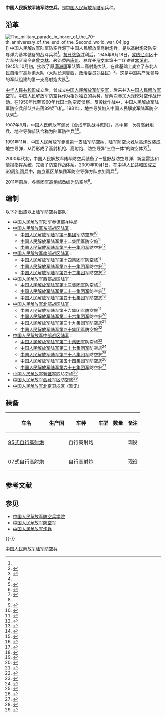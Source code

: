 {{Infobox Military Unit
|unit_name=中国人民解放军陆军防空兵
|image = [[File:Ground_Force_Flag_of_the_People's_Republic_of_China.svg|120px]]
|caption = [[中国人民解放军军旗|中国人民解放军陆军军旗]]
|dates=
|country={{PRC}}
|branch=[[中国人民解放军陆军|中国人民解放军陆军]]
|type=
|role=
|size= 
|command_structure=
|current_commander_label =
|current_commander  = 
|ceremonial_chief_label =
|ceremonial_chief =
|garrison=
|colonel_of_the_regiment=
|nickname=
|allegiance=
|motto=
|colors = {{color box|#FF0000}}{{color box|#008000}} [[红色|红色]]与[[绿色|绿色]]
|march = 《[[中国人民解放军进行曲|中国人民解放军进行曲]]》
|mascot=
|battles=
|identification_symbol =
|identification_symbol_label = 臂章
|notable_commanders=
|anniversaries=
|awards=
}}
'''中国人民解放军陆军防空兵'''，是[[中国人民解放军陆军|中国人民解放军陆军]]兵种。

==沿革==
[[File:The_military_parade_in_honor_of_the_70-th_anniversary_of_the_end_of_the_Second_world_war_04.jpg|thumb]]]]
中国人民解放军陆军防空兵源于中国人民解放军高射炮兵，是以高射炮及防空导弹为基本装备的战斗兵种<ref name=gfb/>。[[抗日战争|抗日战争]]胜利后，1945年9月18日，[[冀热辽军区|冀热辽军区]]十六军分区司令员[[曾克林|曾克林]]、政治委员[[唐凯|唐凯]]、参谋长[[罗文_(少将)|罗文]]率第十二团进驻[[本溪市|本溪市]]。1945年10月初，接收了原[[满洲国|满洲国]]军队第二高射炮大队，在此基础上成立了东北人民自治军高射炮大队（大队长[[刘奠西|刘奠西]]，政治委员[[刘益民|刘益民]]）<ref>{{Cite web  |url =http://www.ibenxi.com/dzb/content/2015-08/13/026902.html  |title =冀热辽军区第十六军分区挺进本溪  |author =  |date =2015-08-13  |publisher =本溪日报  |language =  |accessdate =  |quote =  |archive-date =2020-10-15  |archive-url =https://web.archive.org/web/20201015094746/http://www.ibenxi.com/dzb/content/2015-08/13/026902.html  |dead-url =no  }}</ref>。这是[[中国共产党|中国共产党]]领导的军队组建的第一支高射炮大队<ref name=fangdui>{{Cite web |url = http://news.xinhuanet.com/mil/2009-10/01/content_12145596.htm |title = 防空导弹方队：陆军防空走向导弹化 |author =  |date = 2009-10-01 |publisher = 新华网 |language =  |accessdate =  |quote =  |archive-date = 2015-10-10 |archive-url = https://web.archive.org/web/20151010044303/http://news.xinhuanet.com/mil/2009-10/01/content_12145596.htm |dead-url = no }}</ref>。

[[中华人民共和国|中华人民共和国]]成立后，曾成立[[中国人民解放军防空军|中国人民解放军防空军]]，后来并入[[中国人民解放军空军|中国人民解放军空军]]。中国人民解放军防空兵作为相对独立的兵种，曾两次参加大规模对空作战行动。在1950年代至1960年代国土防空反侦察、反袭扰作战中，中国人民解放军陆军防空兵部队共击落89架飞机。1981年，地空导弹加入中国人民解放军陆军防空队列<ref name=fangdui/>。

1987年8月，中国人民解放军颁发《合成军队战斗概则》，其中第一次将高射炮兵、地空导弹部队合称为陆军防空兵<ref name=gfb>{{Cite web |url = http://www.mod.gov.cn/hdpic/2014-12/07/content_4555972.htm |title = 防空兵：铸就防空利剑 |author =  |date = 2014-12-07 |publisher = 中华人民共和国国防部 |language =  |accessdate =  |quote =  |archive-date = 2020-10-15 |archive-url = https://web.archive.org/web/20201015094810/http://www.mod.gov.cn/hdpic/2014-12/07/content_4555972.htm |dead-url = no }}</ref><ref>{{Cite web|url =http://www.harbin.gov.cn/info/news/rdzt/zbgz/detail/344590.htm|title =防空兵|author =|date =2013-06-06|publisher =中国哈尔滨|language =|accessdate =|quote =|archive-date =2013-11-06|archive-url =https://web.archive.org/web/20131106210829/http://www.harbin.gov.cn/info/news/rdzt/zbgz/detail/344590.htm|dead-url =yes}}</ref>。

1991年11月，中国人民解放军组建第一支陆军防空兵，陆军防空火器从高炮改装成地空导弹，从而形成了高射机枪、高射炮、防空导弹“三位一体”的防空体系<ref>{{Cite web  |url =http://news.xinhuanet.com/mil/2008-07/28/content_8823290_3.htm  |title =中国军队30年：国防和军队现代化不断推进  |author =  |date =2008-07-28  |publisher =新华网  |language =  |accessdate =  |quote =  |archive-date =2008-08-07  |archive-url =https://web.archive.org/web/20080807121927/http://news.xinhuanet.com/mil/2008-07/28/content_8823290_3.htm  |dead-url =no  }}</ref>。

2000年代初，中国人民解放军陆军防空兵装备了一批野战防空导弹、新型雷达和情报指挥系统，完善了防空作战体系。2009年10月1日，在[[中华人民共和国成立60周年阅兵|中华人民共和国成立60周年阅兵]]中，[[南京军区|南京军区]]某集团军防空导弹方队参加阅兵<ref name=fangdui/>。

2011年前后，各集团军高炮旅改编为防空旅<ref>{{Cite web  |url =http://news.163.com/api/13/0730/03/950IG9IJ00014JB6.html  |title =解放军某高炮旅改制防空旅 称可拦截无人机  |author =  |date =2013-07-30  |publisher =网易  |language =  |accessdate =  |quote =  |archive-url =https://web.archive.org/web/20170213163748/http://news.163.com/api/13/0730/03/950IG9IJ00014JB6.html  |archive-date =2017-02-13  |dead-url =yes  }}</ref>。

==编制==
以下列出旅以上陆军防空兵部队：
*[[中国人民解放军陆军参谋部|中国人民解放军陆军参谋部]]兵种局
*[[中国人民解放军东部战区陆军|中国人民解放军东部战区陆军]]：
**[[中国人民解放军陆军第一集团军|中国人民解放军陆军第一集团军]]防空旅<ref>{{Cite web |url = http://military.china.com/important/gundong/11065468/20170105/30141098.html |title = 第1集团军某防空旅打造精干高效指挥链 |author =  |date = 2017-01-05 |publisher = 中华网 |language =  |accessdate =  |quote =  |archive-date = 2020-10-15 |archive-url = https://web.archive.org/web/20201015094810/http://military.china.com/important/gundong/11065468/20170105/30141098.html |dead-url = no }}</ref>
**[[中国人民解放军陆军第十二集团军|中国人民解放军陆军第十二集团军]]防空旅<ref>{{Cite web |url = http://tv.people.com.cn/n/2015/0513/c67816-26996686.html |title = 第12集团军某防空旅:正考风严训风 不让弄虚作假有市场 |author =  |date = 2015-05-13 |publisher = 人民网 |language =  |accessdate =  |quote =  |archive-date = 2020-11-04 |archive-url = https://web.archive.org/web/20201104094820/http://tv.people.com.cn/n/2015/0513/c67816-26996686.html |dead-url = no }}</ref>
**[[中国人民解放军陆军第三十一集团军|中国人民解放军陆军第三十一集团军]]防空旅<ref>{{Cite web |url = http://v.ifeng.com/mil/other/201609/01afc7b6-703b-11e6-b8ed-002590c2aaeb.shtml |title = 第31集团军某防空旅:精密掌控 精准拦截 精确攻防 |author =  |date = 2016-09-01 |publisher = 凤凰网 |language =  |accessdate =  |quote =  |archive-date = 2020-11-04 |archive-url = https://web.archive.org/web/20201104150712/http://v.ifeng.com/mil/other/201609/01afc7b6-703b-11e6-b8ed-002590c2aaeb.shtml |dead-url = no }}</ref>
*[[中国人民解放军南部战区陆军|中国人民解放军南部战区陆军]]：
**[[中国人民解放军陆军第十四集团军|中国人民解放军陆军第十四集团军]]防空旅<ref>{{Cite web  |url =http://www.legaldaily.com.cn/army/content/2016-09/26/content_6817527.htm?node=80558  |title =第14集团军某防空旅 提升野外伙食保障能力  |author =  |date =2016-09-26  |publisher =法制网  |language =  |accessdate =  |quote =  |archive-date =2017-02-13  |archive-url =https://web.archive.org/web/20170213163713/http://www.legaldaily.com.cn/army/content/2016-09/26/content_6817527.htm?node=80558  |dead-url =no  }}</ref>
**[[中国人民解放军陆军第四十一集团军|中国人民解放军陆军第四十一集团军]]防空旅<ref>{{Cite web|url = http://edu.gmw.cn/newspaper/2014-12/05/content_102562718.htm|title = 成绩要为战绩负责 第41集团军某防空旅推迟成果报奖确保战场管用|author = |date = 2014-12-05|publisher = 光明网|language = |accessdate = |quote = }}{{Dead link|date=2018年10月 |bot=InternetArchiveBot |fix-attempted=yes }}</ref>
**[[中国人民解放军陆军第四十二集团军|中国人民解放军陆军第四十二集团军]]防空旅<ref>{{Cite web |url = http://v.ifeng.com/mil/mainland/201607/01fabe06-53ef-11e6-aa43-002590c2aaeb.shtml |title = 第42集团军某防空旅:多兵种全时域陆空对抗 |author =  |date = 2016-07-27 |publisher = 凤凰网 |language =  |accessdate =  |quote =  |archive-date = 2020-11-04 |archive-url = https://web.archive.org/web/20201104172820/http://v.ifeng.com/mil/mainland/201607/01fabe06-53ef-11e6-aa43-002590c2aaeb.shtml |dead-url = no }}</ref>
*[[中国人民解放军西部战区陆军|中国人民解放军西部战区陆军]]：
**[[中国人民解放军陆军第十三集团军|中国人民解放军陆军第十三集团军]]防空旅<ref>{{Cite web |url = http://news.xinhuanet.com/mil/2014-09/11/c_126975359.htm |title = 直击“火力-2014·潍北”:第13集团军某防空旅4枚防空导弹全部命中 |author =  |date = 2014-09-11 |publisher = 新华网 |language =  |accessdate =  |quote =  |archive-date = 2017-02-13 |archive-url = https://web.archive.org/web/20170213164040/http://news.xinhuanet.com/mil/2014-09/11/c_126975359.htm |dead-url = no }}</ref>
**[[中国人民解放军陆军第二十一集团军|中国人民解放军陆军第二十一集团军]]防空旅<ref>{{Cite web  |url =http://www.huaxia.com/thjq/jsxw/dl/2016/10/5036641.html  |title =第二十一集团军某防空旅探索装备保障军民融合之路  |author =  |date =2016-10-11  |publisher =华夏经纬网  |language =  |accessdate =  |quote =  |archive-date =2020-07-20  |archive-url =https://web.archive.org/web/20200720162447/http://www.huaxia.com/thjq/jsxw/dl/2016/10/5036641.html  |dead-url =no  }}</ref>
**[[中国人民解放军陆军第四十七集团军|中国人民解放军陆军第四十七集团军]]防空旅<ref>{{Cite web |url = http://military.china.com/important/gundong/11065468/20170105/30141182_all.html |title = 新年伊始 某防空旅举行开训动员大会 |author =  |date = 2017-01-05 |publisher = 网易 |language =  |accessdate =  |quote =  |archive-date = 2020-10-15 |archive-url = https://web.archive.org/web/20201015094849/http://military.china.com/important/gundong/11065468/20170105/30141182_all.html |dead-url = no }}</ref>
*[[中国人民解放军北部战区陆军|中国人民解放军北部战区陆军]]：
**[[中国人民解放军陆军第十六集团军|中国人民解放军陆军第十六集团军]]防空旅<ref>{{Cite web |url = http://www.81.cn/jwgz/2016-01/29/content_6874536.htm |title = 第16集团军某旅冬训新增险难课目10余个 |author =  |date = 2016-01-29 |publisher = 中国军网 |language =  |accessdate =  |quote =  |archive-date = 2020-10-15 |archive-url = https://web.archive.org/web/20201015094856/http://www.81.cn/jwgz/2016-01/29/content_6874536.htm |dead-url = no }}</ref>
**[[中国人民解放军陆军第二十六集团军|中国人民解放军陆军第二十六集团军]]防空旅<ref>{{Cite web |url = http://www.mod.gov.cn/power/2017-01/24/content_4770785.htm |title = 陆军第26集团军某防空旅官兵组织新年度第一次野营训练 |author =  |date = 2017-01-24 |publisher = 中华人民共和国国防部 |language =  |accessdate =  |quote =  |archive-date = 2020-10-15 |archive-url = https://web.archive.org/web/20201015094900/http://www.mod.gov.cn/power/2017-01/24/content_4770785.htm |dead-url = no }}</ref>
**[[中国人民解放军陆军第三十九集团军|中国人民解放军陆军第三十九集团军]]防空旅<ref>{{Cite web |url = http://news.163.com/16/1108/14/C5BT1GJF000187VE.html |title = 某防空旅训练尖子欲留队 没背景担心被"挤"下去 |author =  |date = 2016-11-08 |publisher = 网易 |language =  |accessdate =  |quote =  |archive-url = https://web.archive.org/web/20170213163840/http://news.163.com/16/1108/14/C5BT1GJF000187VE.html |archive-date = 2017-02-13 |dead-url = yes }}</ref>
**[[中国人民解放军陆军第四十集团军|中国人民解放军陆军第四十集团军]]防空旅<ref>{{Cite web |url = http://tv.people.com.cn/n1/2016/1121/c67816-28885236.html |title = 第40集团军某防空旅:弹炮结合 编织立体防空网 |author =  |date = 2016-11-21 |publisher = 人民网 |language =  |accessdate =  |quote =  |archive-date = 2020-11-04 |archive-url = https://web.archive.org/web/20201104162234/http://tv.people.com.cn/n1/2016/1121/c67816-28885236.html |dead-url = no }}</ref>
*[[中国人民解放军中部战区陆军|中国人民解放军中部战区陆军]]：
**[[中国人民解放军陆军第二十集团军|中国人民解放军陆军第二十集团军]]防空旅<ref>{{Cite web |url = http://v.ifeng.com/mil/mainland/2014003/01bc4fdc-56e8-447f-b6d2-c99d12fd0f79.shtml |title = 第20集团军某防空旅:练兵就要实练 |author =  |date = 2014-03-27 |publisher = 凤凰网 |language =  |accessdate =  |quote =  |archive-date = 2020-11-04 |archive-url = https://web.archive.org/web/20201104074801/http://v.ifeng.com/mil/mainland/2014003/01bc4fdc-56e8-447f-b6d2-c99d12fd0f79.shtml |dead-url = no }}</ref>
**[[中国人民解放军陆军第二十七集团军|中国人民解放军陆军第二十七集团军]]防空旅<ref>{{Cite web |url = http://news.163.com/15/0528/16/AQNET0GQ00014JB6.html |title = 27集团军以作战需求为牵引加强后勤保障演练 |author =  |date = 2015-05-28 |publisher = 网易 |language =  |accessdate =  |quote =  |archive-url = https://web.archive.org/web/20170213163943/http://news.163.com/15/0528/16/AQNET0GQ00014JB6.html |archive-date = 2017-02-13 |dead-url = yes }}</ref>
**[[中国人民解放军陆军第三十八集团军|中国人民解放军陆军第三十八集团军]]防空旅<ref>{{Cite web |url = http://news.gmw.cn/newspaper/2015-04/28/content_106252571.htm |title = 让人纠结的笔记本 推荐陆军第三十八集团军某防空旅上士蔡才相的发言 |author =  |date = 2015-04-28 |publisher = 光明网 |language =  |accessdate =  |quote =  |archive-date = 2017-02-13 |archive-url = https://web.archive.org/web/20170213090352/http://news.gmw.cn/newspaper/2015-04/28/content_106252571.htm |dead-url = no }}</ref>
**[[中国人民解放军陆军第五十四集团军|中国人民解放军陆军第五十四集团军]]防空旅<ref>{{Cite web |url = http://www.china.com.cn/news/2015-08/08/content_36258141.htm |title = 54集团军防空旅与"蓝军"展开昼夜整体攻防 |author =  |date = 2015-08-08 |publisher = 中国网 |language =  |accessdate =  |quote =  |archive-date = 2020-11-04 |archive-url = https://web.archive.org/web/20201104123320/http://www.china.com.cn/news/2015-08/08/content_36258141.htm |dead-url = no }}</ref>
**[[中国人民解放军陆军第六十五集团军|中国人民解放军陆军第六十五集团军]]防空旅<ref>{{Cite web |url = http://mil.huanqiu.com/china/2016-09/9461270.html |title = 防空旅演兵场不见打印纸 旅长:是被逼出来的 |author =  |date = 2016-09-20 |publisher = 环球网 |language =  |accessdate =  |quote =  |archive-date = 2019-05-10 |archive-url = https://web.archive.org/web/20190510123724/http://mil.huanqiu.com/china/2016-09/9461270.html |dead-url = no }}</ref>
*[[中国人民解放军新疆军区|中国人民解放军新疆军区]]防空旅<ref>{{Cite web |url = http://war.163.com/16/1114/11/C5R31DSE000181KT.html |title = 新疆军区某防空旅与航空兵某旅探索联训模式 |author =  |date = 2016-11-14 |publisher = 网易 |language =  |accessdate =  |quote =  |archive-url = https://web.archive.org/web/20170213165453/http://war.163.com/16/1114/11/C5R31DSE000181KT.html |archive-date = 2017-02-13 |dead-url = yes }}</ref>
*[[中国人民解放军西藏军区|中国人民解放军西藏军区]]防空旅<ref>{{Cite web|url =  http://news.xinhuanet.com/mil/2014-07/22/c_126781212.htm|title =  组图:西藏军区防空旅连射3枚红旗16全部命中|author =  |date =  2014-07-22|publisher =  新华网|language =  |accessdate =  |quote =  |archive-date =  2017-02-13|archive-url =  https://web.archive.org/web/20170213163934/http://news.xinhuanet.com/mil/2014-07/22/c_126781212.htm|dead-url =  no}}</ref>
*[[中国人民解放军北京卫戍区|中国人民解放军北京卫戍区]]（暂无）
==装备==
{| class="wikitable" 
!车名!!生产国!!车种!!车型!!数量!!备注
|-
| [[PGZ-95自行高射炮|95式自行高射炮]]
| {{PRC}}
| 自行高射炮
|
|
|现役
|-
| [[PGZ-07自行高射炮|07式自行高射炮]]
| {{PRC}}
| 自行高射炮
|
|
|现役
|}

==参考文献==
{{reflist}}

== 参见 ==
{{Portal box|中华人民共和国|军事}}
* [[中国人民解放军防空兵学院|中国人民解放军防空兵学院]]
* [[中国人民解放军防空军|中国人民解放军防空军]]
* [[中国人民解放军炮兵|中国人民解放军炮兵]]

{{-}}
{{中国人民解放军陆军}}

[[Category:中国人民解放军陆军防空兵|]]